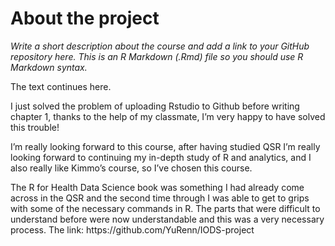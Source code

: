 
# About the project

*Write a short description about the course and add a link to your GitHub repository here. This is an R Markdown (.Rmd) file so you should use R Markdown syntax.*


The text continues here.

I just solved the problem of uploading Rstudio to Github before writing chapter 1, thanks to the help of my classmate, I'm very happy to have solved this trouble!

I'm really looking forward to this course, after having studied QSR I'm really looking forward to continuing my in-depth study of R and analytics, and I also really like Kimmo's course, so I've chosen this course.

The R for Health Data Science book was something I had already come across in the QSR and the second time through I was able to get to grips with some of the necessary commands in R. The parts that were difficult to understand before were now understandable and this was a very necessary process.
The link: https://github.com/YuRenn/IODS-project
